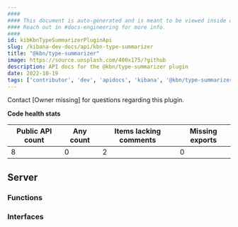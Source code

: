 ```yaml
---
####
#### This document is auto-generated and is meant to be viewed inside our experimental, new docs system.
#### Reach out in #docs-engineering for more info.
####
id: kibKbnTypeSummarizerPluginApi
slug: /kibana-dev-docs/api/kbn-type-summarizer
title: "@kbn/type-summarizer"
image: https://source.unsplash.com/400x175/?github
description: API docs for the @kbn/type-summarizer plugin
date: 2022-10-19
tags: ['contributor', 'dev', 'apidocs', 'kibana', '@kbn/type-summarizer']
---
```




Contact [Owner missing] for questions regarding this plugin.

**Code health stats**

| Public API count  | Any count | Items lacking comments | Missing exports |
|-------------------|-----------|------------------------|-----------------|
| 8 | 0 | 2 | 0 |

## Server

### Functions
<DocDefinitionList data={kbnTypeSummarizerObj.server.functions}/>

### Interfaces
<DocDefinitionList data={kbnTypeSummarizerObj.server.interfaces}/>

